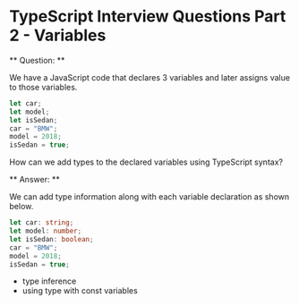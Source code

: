 
<Layout>
<SEO title="TypeScript Interview Questions Part 2 - Variables" />
<JSLayout>

# TypeScript Interview Questions Part 2 - Variables

** Question: **

We have a JavaScript code that declares 3 variables and later assigns value to those variables.

```typescript
let car;
let model;
let isSedan;
car = "BMW";
model = 2018;
isSedan = true;
```

How can we add types to the declared variables using TypeScript syntax?

** Answer: **

We can add type information along with each variable declaration as shown below.

```typescript
let car: string;
let model: number;
let isSedan: boolean;
car = "BMW";
model = 2018;
isSedan = true;
```

<Divider />

- type inference
- using type with const variables

</JSLayout>
</Layout>
